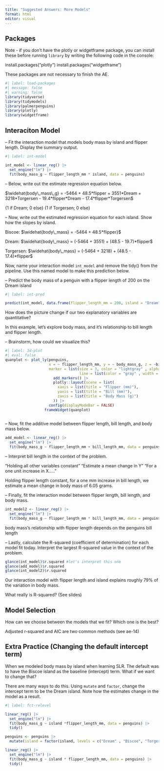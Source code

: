 ```yaml
---
title: "Suggested Answers: More Models"
format: html
editor: visual
---
```


## Packages

Note - if you don't have the plotly or widgetframe package, you can install these before running `library` by writing the following code in the console:

install.packages("plotly") install.packages("widgetframe")

These packages are not necessary to finish the AE.

```r
#| label: load-packages
#| message: false
#| warning: false
library(tidyverse)
library(tidymodels)
library(palmerpenguins)
library(plotly)
library(widgetframe)
```

## Interaciton Model

-- Fit the interaction model that models body mass by island and flipper length. Display the summary output.

```r
#| label: int-model

int_model <- linear_reg() |>
  set_engine("lm") |>
  fit(body_mass_g ~ flipper_length_mm * island, data = penguins)


```

-- Below, write out the estimate regression equation below.

$\widehat{body\_mass\_g} = -5464 + 48.5*flipper + 3551*Dream + 3218*Torgersen - 19.4*flipper*Dream - 17.4*flipper*Torgersen$

{1 if Dream; 0 else} {1 if Torgersen; 0 else}

-- Now, write out the estimated regression equation for each island. Show how the slopes by island.

Biscoe: $\widehat{body\_mass} = -5464 + 48.5*flipper}$

Dream: $\widehat{body\_mass} = (-5464 + 3551) + (48.5 - 19.7)*flipper$

Torgersen: $\widehat{body\_mass} = (-5464 + 3218) + (48.5 - 17.4)*flipper$

Now, name your interaction model `int_model` and remove the tidy() from the pipeline. Use this named model to make this prediction below.

-- Predict the body mass of a penguin with a flipper length of 200 on the Dream island

```r
#| label: int-pred

predict(int_model, data.frame(flipper_length_mm = 200, island = "Dream"))

```

How does the picture change if our two explanatory variables are quantitative?

In this example, let's explore body mass, and it's relationship to bill length and flipper length.

-- Brainstorm, how could we visualize this?

```r
#| label: 3d-plot
#| eval: false
quanplot <- plot_ly(penguins, 
                    x = ~ flipper_length_mm, y = ~ body_mass_g, z = ~bill_length_mm,
                    marker = list(size = 3, color = "lightgray" , alpha = 0.5, 
                                  line = list(color = "gray" , width = 2))) |>
                      add_markers() |>
                      plotly::layout(scene = list(
                        xaxis = list(title = "Flipper (mm)"),
                        yaxis = list(title = "Bill (mm)"), 
                        zaxis = list(title = "Body Mass (g)")
                      )) |>
                    config(displayModeBar = FALSE)
                  frameWidget(quanplot)
                      
```

-- Now, fit the additive model between flipper length, bill length, and body mass below.

```r
 
add_model <- linear_reg() |>
  set_engine("lm") |>
  fit(body_mass_g ~ flipper_length_mm + bill_length_mm, data = penguins) 

```

-- Interpret bill length in the context of the problem.

"Holding all other variables constant" "Estimate a mean change in Y" "For a one unit increase in X....."

Holding flipper length constant, for a one mm increase in bill length, we estimate a mean change in body mass of 6.05 grams.

-- Finally, fit the interaction model between flipper length, bill length, and body mass.

```r


int_model2 <- linear_reg() |>
  set_engine("lm") |>
  fit(body_mass_g ~ flipper_length_mm * bill_length_mm, data = penguins) 


```

body mass's relationship with flipper length depends on the penguins bill length

-- Lastly, calculate the R-squared (coefficient of determination) for each model fit today. Interpret the largest R-squared value in the context of the problem.

```r

glance(int_model)$r.squared #let's interpret this one
glance(add_model)$r.squared
glance(int_model2)$r.squared

```

Our interaction model with flipper length and island explains roughly 79% of the variation in body mass.

What really is R-squared? (See slides)

## Model Selection

How can we choose between the models that we fit? Which one is the best?

Adjusted r-squared and AIC are two common methods (see ae-14)

## Extra Practice (Changing the default intercept term)

When we modeled body mass by island when learning SLR. The default was to have the Biscoe island as the baseline (intercept) term. What if we want to change that?

There are many ways to do this. Using `mutate` and `factor`, change the intercept term to be the Dream island. Note how the estimates change in the model as a result.

```r
#| label: fct-relevel

linear_reg() |>
  set_engine("lm") |>
  fit(body_mass_g ~ island *flipper_length_mm, data = penguins) |>
  tidy()

penguins <- penguins |>
  mutate(island = factor(island, levels = c("Dream" , "Biscoe", "Torgersen")))

linear_reg() |>
  set_engine("lm") |>
  fit(body_mass_g ~ island * flipper_length_mm, data = penguins) |>
  tidy()
```
